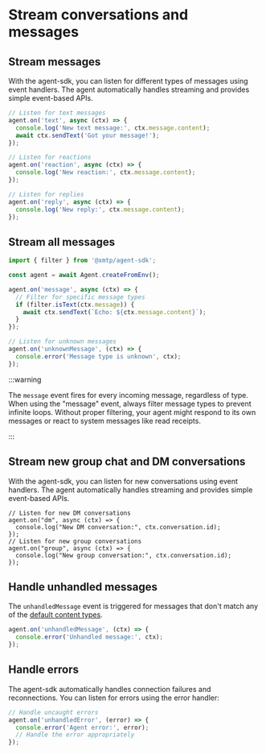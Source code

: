 # Stream conversations and messages

## Stream messages

With the agent-sdk, you can listen for different types of messages using event handlers. The agent automatically handles streaming and provides simple event-based APIs.

```js [Node]
// Listen for text messages
agent.on('text', async (ctx) => {
  console.log('New text message:', ctx.message.content);
  await ctx.sendText('Got your message!');
});

// Listen for reactions
agent.on('reaction', async (ctx) => {
  console.log('New reaction:', ctx.message.content);
});

// Listen for replies
agent.on('reply', async (ctx) => {
  console.log('New reply:', ctx.message.content);
});
```

## Stream all messages

```js [Node]
import { filter } from '@xmtp/agent-sdk';

const agent = await Agent.createFromEnv();

agent.on('message', async (ctx) => {
  // Filter for specific message types
  if (filter.isText(ctx.message)) {
    await ctx.sendText(`Echo: ${ctx.message.content}`);
  }
});

// Listen for unknown messages
agent.on('unknownMessage', (ctx) => {
  console.error('Message type is unknown', ctx);
});
```

:::warning

The `message` event fires for every incoming message, regardless of type. When using the "message" event, always filter message types to prevent infinite loops. Without proper filtering, your agent might respond to its own messages or react to system messages like read receipts.

:::

## Stream new group chat and DM conversations

With the agent-sdk, you can listen for new conversations using event handlers. The agent automatically handles streaming and provides simple event-based APIs.

```tsx
// Listen for new DM conversations
agent.on("dm", async (ctx) => {
  console.log("New DM conversation:", ctx.conversation.id);
});
// Listen for new group conversations
agent.on("group", async (ctx) => {
  console.log("New group conversation:", ctx.conversation.id);
});
``` 

##  Handle unhandled messages

The `unhandledMessage` event is triggered for messages that don't match any of the [default content types](https://docs.xmtp.org/agents/content-types/content-types#standards-track-content-types).

```js [Node]
agent.on('unhandledMessage', (ctx) => {
  console.error('Unhandled message:', ctx);
});
```

## Handle errors 

The agent-sdk automatically handles connection failures and reconnections. You can listen for errors using the error handler:

```js [Node]
// Handle uncaught errors
agent.on('unhandledError', (error) => {
  console.error('Agent error:', error);
  // Handle the error appropriately
});
```
